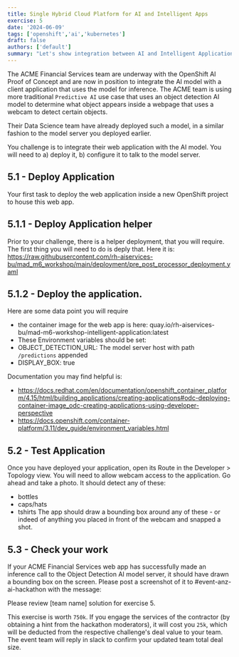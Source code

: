 ```yaml
---
title: Single Hybrid Cloud Platform for AI and Intelligent Apps
exercise: 5
date: '2024-06-09'
tags: ['openshift','ai','kubernetes']
draft: false
authors: ['default']
summary: "Let's show integration between AI and Intelligent Application workloads, and the effieciencies acheived by using one platform for both"
---
```


The ACME Financial Services team are underway with the OpenShift AI Proof of Concept and are now in position to integrate the AI model with a client application that uses the model for inference.
The ACME team is using more traditional `Predictive AI` use case that uses an object detection AI model to determine what object appears inside a webpage that uses a webcam to detect certain objects.

Their Data Science team have already deployed such a model, in a similar fashion to the model server you deployed earlier.

You challenge is to integrate their web application with the AI model. You will need to a) deploy it, b) configure it to talk to the model server.

## 5.1 - Deploy Application
Your first task to deploy the web application inside a new OpenShift project to house this web app.

## 5.1.1 - Deploy Application helper
Prior to your challenge, there is a helper deployment, that you will require. The first thing you will need to do is deply that. Here it is:
https://raw.githubusercontent.com/rh-aiservices-bu/mad_m6_workshop/main/deployment/pre_post_processor_deployment.yaml

## 5.1.2 - Deploy the application.
Here are some data point you will require
- the container image for the web app is here: quay.io/rh-aiservices-bu/mad-m6-workshop-intelligent-application:latest
- These Environment variables should be set:
 - OBJECT_DETECTION_URL: The model server host with path `/predictions` appended
 - DISPLAY_BOX: true


Documentation you may find helpful is:
- https://docs.redhat.com/en/documentation/openshift_container_platform/4.15/html/building_applications/creating-applications#odc-deploying-container-image_odc-creating-applications-using-developer-perspective
- https://docs.openshift.com/container-platform/3.11/dev_guide/environment_variables.html


## 5.2 - Test Application
Once you have deployed your application, open its Route in the Developer > Topology view.
You will need to allow webcam access to the application. Go ahead and take a photo. It should detect any of these:
- bottles
- caps/hats
- tshirts
The app should draw a bounding box around any of these - or indeed of anything you placed in front of the webcam and snapped a shot.


## 5.3 - Check your work
If your ACME Financial Services web app has successfully made an inference call to the Object Detection AI model server, it should have drawn a bounding box on the screen.
Please post a screenshot of it to  #event-anz-ai-hackathon with the message:

Please review [team name] solution for exercise 5.

This exercise is worth `750k`. If you engage the services of the contractor (by obtaining a hint from the hackathon moderators), it will cost you `25k`, which will be deducted from the respective challenge's deal value to your team.
The event team will reply in slack to confirm your updated team total deal size.
